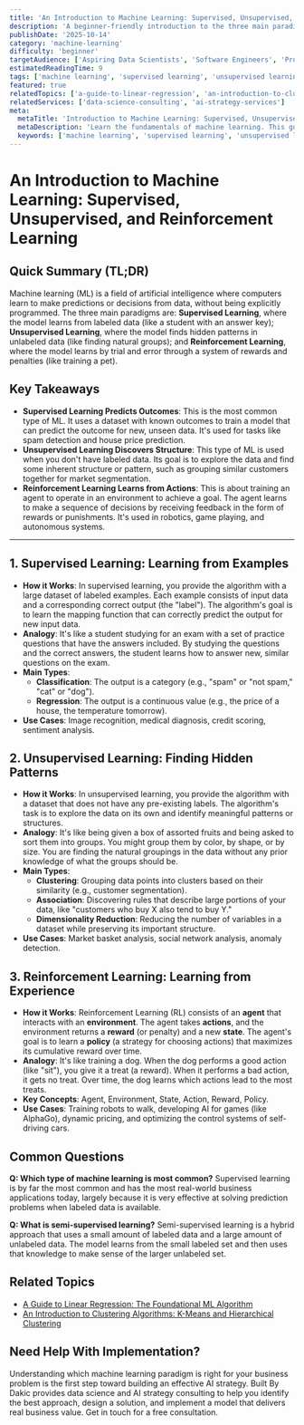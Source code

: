 ```yaml
---
title: 'An Introduction to Machine Learning: Supervised, Unsupervised, and Reinforcement Learning'
description: 'A beginner-friendly introduction to the three main paradigms of machine learning: Supervised Learning, Unsupervised Learning, and Reinforcement Learning.'
publishDate: '2025-10-14'
category: 'machine-learning'
difficulty: 'beginner'
targetAudience: ['Aspiring Data Scientists', 'Software Engineers', 'Product Managers']
estimatedReadingTime: 9
tags: ['machine learning', 'supervised learning', 'unsupervised learning', 'reinforcement learning']
featured: true
relatedTopics: ['a-guide-to-linear-regression', 'an-introduction-to-clustering-algorithms']
relatedServices: ['data-science-consulting', 'ai-strategy-services']
meta:
  metaTitle: 'Introduction to Machine Learning: Supervised, Unsupervised & Reinforcement'
  metaDescription: 'Learn the fundamentals of machine learning. This guide explains the three main types—Supervised, Unsupervised, and Reinforcement Learning—with clear examples.'
  keywords: ['machine learning', 'supervised learning', 'unsupervised learning', 'reinforcement learning']
---
```


# An Introduction to Machine Learning: Supervised, Unsupervised, and Reinforcement Learning

## Quick Summary (TL;DR)

Machine learning (ML) is a field of artificial intelligence where computers learn to make predictions or decisions from data, without being explicitly programmed. The three main paradigms are: **Supervised Learning**, where the model learns from labeled data (like a student with an answer key); **Unsupervised Learning**, where the model finds hidden patterns in unlabeled data (like finding natural groups); and **Reinforcement Learning**, where the model learns by trial and error through a system of rewards and penalties (like training a pet).

## Key Takeaways

- **Supervised Learning Predicts Outcomes**: This is the most common type of ML. It uses a dataset with known outcomes to train a model that can predict the outcome for new, unseen data. It's used for tasks like spam detection and house price prediction.
- **Unsupervised Learning Discovers Structure**: This type of ML is used when you don't have labeled data. Its goal is to explore the data and find some inherent structure or pattern, such as grouping similar customers together for market segmentation.
- **Reinforcement Learning Learns from Actions**: This is about training an agent to operate in an environment to achieve a goal. The agent learns to make a sequence of decisions by receiving feedback in the form of rewards or punishments. It's used in robotics, game playing, and autonomous systems.

---

## 1. Supervised Learning: Learning from Examples

- **How it Works**: In supervised learning, you provide the algorithm with a large dataset of labeled examples. Each example consists of input data and a corresponding correct output (the "label"). The algorithm's goal is to learn the mapping function that can correctly predict the output for new input data.
- **Analogy**: It's like a student studying for an exam with a set of practice questions that have the answers included. By studying the questions and the correct answers, the student learns how to answer new, similar questions on the exam.
- **Main Types**:
  - **Classification**: The output is a category (e.g., "spam" or "not spam," "cat" or "dog").
  - **Regression**: The output is a continuous value (e.g., the price of a house, the temperature tomorrow).
- **Use Cases**: Image recognition, medical diagnosis, credit scoring, sentiment analysis.

## 2. Unsupervised Learning: Finding Hidden Patterns

- **How it Works**: In unsupervised learning, you provide the algorithm with a dataset that does not have any pre-existing labels. The algorithm's task is to explore the data on its own and identify meaningful patterns or structures.
- **Analogy**: It's like being given a box of assorted fruits and being asked to sort them into groups. You might group them by color, by shape, or by size. You are finding the natural groupings in the data without any prior knowledge of what the groups should be.
- **Main Types**:
  - **Clustering**: Grouping data points into clusters based on their similarity (e.g., customer segmentation).
  - **Association**: Discovering rules that describe large portions of your data, like "customers who buy X also tend to buy Y."
  - **Dimensionality Reduction**: Reducing the number of variables in a dataset while preserving its important structure.
- **Use Cases**: Market basket analysis, social network analysis, anomaly detection.

## 3. Reinforcement Learning: Learning from Experience

- **How it Works**: Reinforcement Learning (RL) consists of an **agent** that interacts with an **environment**. The agent takes **actions**, and the environment returns a **reward** (or penalty) and a new **state**. The agent's goal is to learn a **policy** (a strategy for choosing actions) that maximizes its cumulative reward over time.
- **Analogy**: It's like training a dog. When the dog performs a good action (like "sit"), you give it a treat (a reward). When it performs a bad action, it gets no treat. Over time, the dog learns which actions lead to the most treats.
- **Key Concepts**: Agent, Environment, State, Action, Reward, Policy.
- **Use Cases**: Training robots to walk, developing AI for games (like AlphaGo), dynamic pricing, and optimizing the control systems of self-driving cars.

## Common Questions

**Q: Which type of machine learning is most common?**
Supervised learning is by far the most common and has the most real-world business applications today, largely because it is very effective at solving prediction problems when labeled data is available.

**Q: What is semi-supervised learning?**
Semi-supervised learning is a hybrid approach that uses a small amount of labeled data and a large amount of unlabeled data. The model learns from the small labeled set and then uses that knowledge to make sense of the larger unlabeled set.

## Related Topics

- [A Guide to Linear Regression: The Foundational ML Algorithm](/category/machine-learning/a-guide-to-linear-regression)
- [An Introduction to Clustering Algorithms: K-Means and Hierarchical Clustering](/category/machine-learning/an-introduction-to-clustering-algorithms)

## Need Help With Implementation?

Understanding which machine learning paradigm is right for your business problem is the first step toward building an effective AI strategy. Built By Dakic provides data science and AI strategy consulting to help you identify the best approach, design a solution, and implement a model that delivers real business value. Get in touch for a free consultation.

